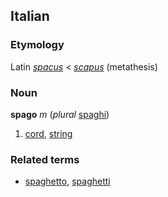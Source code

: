 ==Italian==
===Etymology===
Latin ''[[spacus]]'' < ''[[scapus]]'' (metathesis)
===Noun===
'''spago''' ''m'' (''plural'' [[spaghi]])

#[[cord]], [[string]]

===Related terms===
*[[spaghetto]], [[spaghetti]]